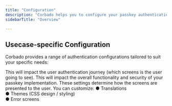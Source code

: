 ```yaml
---
title: "Configuration"
description: "Corbado helps you to configure your passkey authentication specific to your application."
sidebarTitle: "Overview"

---
```


## Usecase-specific Configuration

Corbado provides a range of authentication configurations tailored to suit your specific needs:

<CardGroup cols={1}>
<Card title="User Flow Configuration" href="/overview/configuration/user-flow-configuration">
This will impact the user authentication journey (which screens is the user going to see).
</Card>
<Card title="URL & ID Configuration" href="/overview/configuration/url-id-configuration">
This will impact the overall functionality and security of your passkey implementation.
</Card>
<Card title="UI Components Configuration" href="/frontend-integration/ui-components/customization">
These settings determine how the screens are presented to the user. You can customize:
● Translations <br/>
● Themes (CSS design / styling)<br/>
● Error screens
</Card>
</CardGroup>
